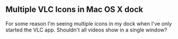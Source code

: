 == Multiple VLC Icons in Mac OS X dock ==

For some reason I'm seeing multiple icons in my dock when I've only started the VLC app. Shouldn't all videos show in a single window?